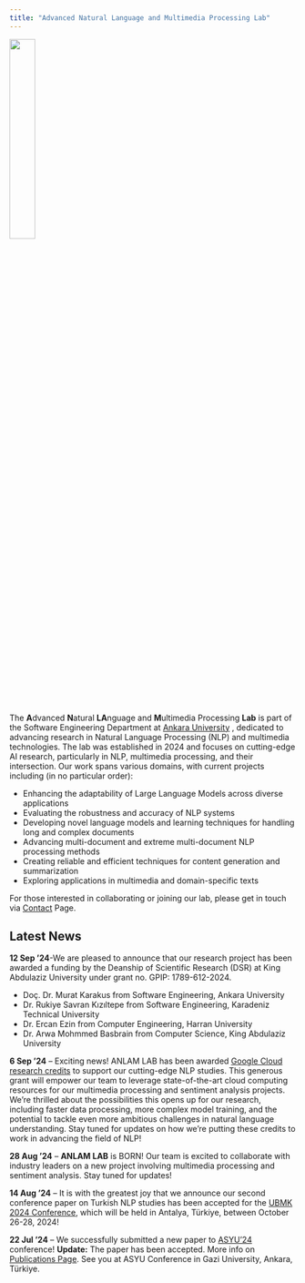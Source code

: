 ```yaml
---
title: "Advanced Natural Language and Multimedia Processing Lab"  
---
```

 
![](img/logo_no_bg.png){width=30% fig-align="center"}



The **A**dvanced **N**atural **LA**nguage and **M**ultimedia Processing **Lab** is part of the Software Engineering Department at [Ankara University](https://www.ankara.edu.tr)  , dedicated to advancing research in Natural Language Processing (NLP) and multimedia technologies. The lab was established in 2024 and focuses on cutting-edge AI research, particularly in NLP, multimedia processing, and their intersection. Our work spans various domains, with current projects including (in no particular order):

- Enhancing the adaptability of Large Language Models across diverse applications
- Evaluating the robustness and accuracy of NLP systems
- Developing novel language models and learning techniques for handling long and complex documents
- Advancing multi-document and extreme multi-document NLP processing methods
- Creating reliable and efficient techniques for content generation and summarization
- Exploring applications in multimedia and domain-specific texts

For those interested in collaborating or joining our lab, please get in touch via [Contact](contact.qmd) Page.

 
## Latest News

<div class="news-announcement">
  **12 Sep '24**-We are pleased to announce that our research project has been awarded a funding by the Deanship of Scientific Research (DSR) at King Abdulaziz University under grant no. GPIP: 1789-612-2024.
  <ul>
    <li>Doç. Dr. Murat Karakus from Software Engineering, Ankara University</li>
    <li>Dr. Rukiye Savran Kızıltepe from Software Engineering, Karadeniz Technical University</li>
    <li>Dr. Ercan Ezin from Computer Engineering, Harran University</li>
    <li>Dr. Arwa Mohmmed Basbrain from Computer Science, King Abdulaziz University</li>
  </ul>
</div>

<div class="news-announcement"> 
  **6 Sep '24** – Exciting news! ANLAM LAB has been awarded [Google Cloud research credits](https://edu.google.com/programs/credits/research/) to support our cutting-edge NLP studies. This generous grant will empower our team to leverage state-of-the-art cloud computing resources for our multimedia processing and sentiment analysis projects. We're thrilled about the possibilities this opens up for our research, including faster data processing, more complex model training, and the potential to tackle even more ambitious challenges in natural language understanding. Stay tuned for updates on how we're putting these credits to work in advancing the field of NLP!
</div>

<div class="news-announcement"> 
  **28 Aug '24** – **ANLAM LAB** is BORN! Our team is excited to collaborate with industry leaders on a new project involving multimedia processing and sentiment analysis. Stay tuned for updates!
</div>

<div class="news-announcement"> 
  **14 Aug '24** – It is with the greatest joy that we announce our second conference paper on Turkish NLP studies has been accepted for the [UBMK 2024 Conference](http://www.ubmk.org.tr/en/), which will be held in Antalya, Türkiye, between October 26-28, 2024!
</div>

<div class="news-announcement"> 
  **22 Jul '24** – We successfully  submitted a new paper to [ASYU'24](http://asyu.inista.org/EN/index.html) conference! **Update:** The paper has been accepted. More info on [Publications Page](publications.qmd). See you at ASYU Conference in Gazi University, Ankara, Türkiye.
</div>
